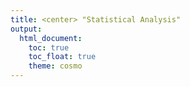 ```yaml
---
title: <center> "Statistical Analysis"
output: 
  html_document:
    toc: true
    toc_float: true
    theme: cosmo
---
```



